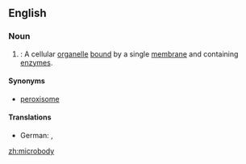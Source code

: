 ==English==
{{wikipedia}}

===Noun===
{{en-noun|microbodies}}

# {{context|cytology}}: A cellular [[organelle]] [[bound]] by a single [[membrane]] and containing [[enzyme]]s.

====Synonyms====
* [[peroxisome]]

====Translations====
{{trans-top|cellular organelle}}
* German: {{t-|de|Microbody|m}}, {{t-|de|Peroxisom|n}}
{{trans-mid}}
{{trans-bottom}}

[[zh:microbody]]